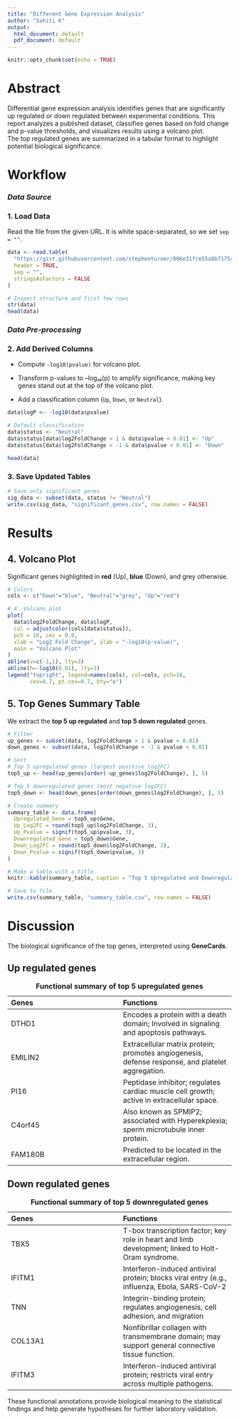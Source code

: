 ---
title: "Different Gene Expression Analysis"
author: "Sahiti K"
output:
  html_document: default
  pdf_document: default
---

```{r setup, include=FALSE}
knitr::opts_chunk$set(echo = TRUE)
```

# Abstract

Differential gene expression analysis identifies genes that are significantly up regulated or down regulated between experimental conditions. This report analyzes a published dataset, classifies genes based on fold change and p-value thresholds, and visualizes results using a volcano plot.\
The top regulated genes are summarized in a tabular format to highlight potential biological significance.

# Workflow

### *Data Source*

### 1. Load Data

Read the file from the given URL. It is white space-separated, so we set `sep = ""`.

```{r}
data <- read.table(
  "https://gist.githubusercontent.com/stephenturner/806e31fce55a8b7175af/raw/1a507c4c3f9f1baaa3a69187223ff3d3050628d4/results.txt",
  header = TRUE,
  sep = "",
  stringsAsFactors = FALSE
)

# Inspect structure and first few rows
str(data)
head(data)
```

### *Data Pre-processing*

### 2. Add Derived Columns

-   Compute `-log10(pvalue)` for volcano plot.

-   Transform p-values to –log₁₀(p) to amplify significance, making key genes stand out at the top of the volcano plot.

-   Add a classification column (`Up`, `Down`, or `Neutral`).

```{r}
data$logP <- -log10(data$pvalue)

# Default classification
data$status <- "Neutral"
data$status[data$log2FoldChange > 1 & data$pvalue < 0.01] <- "Up"
data$status[data$log2FoldChange < -1 & data$pvalue < 0.01] <- "Down"

head(data)
```

### 3. Save Updated Tables

```{r}

# Save only significant genes
sig_data <- subset(data, status != "Neutral")
write.csv(sig_data, "significant_genes.csv", row.names = FALSE)

```

# Results

## 4. Volcano Plot

Significant genes highlighted in **red** (Up), **blue** (Down), and grey otherwise.

```{r}
# Colors
cols <- c("Down"="blue", "Neutral"="grey", "Up"="red")

# 4. Volcano plot
plot(
  data$log2FoldChange, data$logP,
  col = adjustcolor(cols[data$status]),
  pch = 16, cex = 0.8,
  xlab = "Log2 Fold Change", ylab = "-log10(p-value)",
  main = "Volcano Plot"
)
abline(v=c(-1,1), lty=3)
abline(h=-log10(0.01), lty=3)
legend("topright", legend=names(cols), col=cols, pch=16,
       cex=0.7, pt.cex=0.7, bty="o")
```

## 5. Top Genes Summary Table

We extract the **top 5 up regulated** and **top 5 down regulated** genes.

```{r}
# Filter
up_genes <- subset(data, log2FoldChange > 1 & pvalue < 0.01)
down_genes <- subset(data, log2FoldChange < -1 & pvalue < 0.01)

# Sort
# Top 5 upregulated genes (largest positive log2FC)
top5_up <- head(up_genes[order(-up_genes$log2FoldChange), ], 5)

# Top 5 downregulated genes (most negative log2FC)
top5_down <- head(down_genes[order(down_genes$log2FoldChange), ], 5)

# Create summary
summary_table <- data.frame(
  Upregulated_Gene = top5_up$Gene,
  Up_Log2FC = round(top5_up$log2FoldChange, 3),
  Up_Pvalue = signif(top5_up$pvalue, 3),
  Downregulated_Gene = top5_down$Gene,
  Down_Log2FC = round(top5_down$log2FoldChange, 3),
  Down_Pvalue = signif(top5_down$pvalue, 3)
)

# Make a table with a title
knitr::kable(summary_table, caption = "Top 5 Upregulated and Downregulated Genes")

# Save to file
write.csv(summary_table, "summary_table.csv", row.names = FALSE)
```

# Discussion

The biological significance of the top genes, interpreted using **GeneCards**.

## Up regulated genes

| Genes | Functions |
|:---|:---|
| DTHD1 | Encodes a protein with a death domain; Involved in signaling and apoptosis pathways. |
| EMILIN2 | Extracellular matrix protein; promotes angiogenesis, defense response, and platelet aggregation. |
| PI16 | Peptidase inhibitor; regulates cardiac muscle cell growth; active in extracellular space. |
| C4orf45 | Also known as SPMIP2; associated with Hyperekplexia; sperm microtubule inner protein. |
| FAM180B | Predicted to be located in the extracellular region. |

: **Functional summary of top 5 upregulated genes**

## Down regulated genes

| Genes | Functions |
|:---|:---|
| TBX5 | T-box transcription factor; key role in heart and limb development; linked to Holt-Oram syndrome. |
| IFITM1 | Interferon-induced antiviral protein; blocks viral entry (e.g., influenza, Ebola, SARS-CoV-2 |
| TNN | Integrin-binding protein; regulates angiogenesis, cell adhesion, and migration |
| COL13A1 | Nonfibrillar collagen with transmembrane domain; may support general connective tissue function. |
| IFITM3 | Interferon-induced antiviral protein; restricts viral entry across multiple pathogens. |

: **Functional summary of top 5 downregulated genes**

These functional annotations provide biological meaning to the statistical findings and help generate hypotheses for further laboratory validation.






